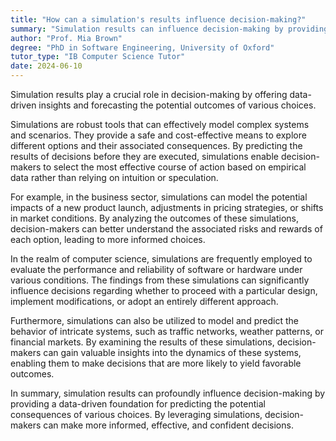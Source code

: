 ```yaml
---
title: "How can a simulation's results influence decision-making?"
summary: "Simulation results can influence decision-making by providing data-driven insights and predicting potential outcomes of various choices."
author: "Prof. Mia Brown"
degree: "PhD in Software Engineering, University of Oxford"
tutor_type: "IB Computer Science Tutor"
date: 2024-06-10
---
```


Simulation results play a crucial role in decision-making by offering data-driven insights and forecasting the potential outcomes of various choices.

Simulations are robust tools that can effectively model complex systems and scenarios. They provide a safe and cost-effective means to explore different options and their associated consequences. By predicting the results of decisions before they are executed, simulations enable decision-makers to select the most effective course of action based on empirical data rather than relying on intuition or speculation.

For example, in the business sector, simulations can model the potential impacts of a new product launch, adjustments in pricing strategies, or shifts in market conditions. By analyzing the outcomes of these simulations, decision-makers can better understand the associated risks and rewards of each option, leading to more informed choices.

In the realm of computer science, simulations are frequently employed to evaluate the performance and reliability of software or hardware under various conditions. The findings from these simulations can significantly influence decisions regarding whether to proceed with a particular design, implement modifications, or adopt an entirely different approach.

Furthermore, simulations can also be utilized to model and predict the behavior of intricate systems, such as traffic networks, weather patterns, or financial markets. By examining the results of these simulations, decision-makers can gain valuable insights into the dynamics of these systems, enabling them to make decisions that are more likely to yield favorable outcomes.

In summary, simulation results can profoundly influence decision-making by providing a data-driven foundation for predicting the potential consequences of various choices. By leveraging simulations, decision-makers can make more informed, effective, and confident decisions.
    